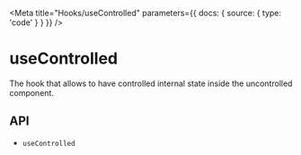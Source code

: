 
<Meta
  title="Hooks/useControlled"
  parameters={{
    docs: {
      source: {
        type: 'code'
      }
    }
  }}
/>

# useControlled

The hook that allows to have controlled internal state inside the uncontrolled component.

## API

<ul>
  <li>
    <LinkTo kind="hooks-api-usecontrolled" story="page">
      <code>useControlled</code>
    </LinkTo>
  </li>
</ul>
